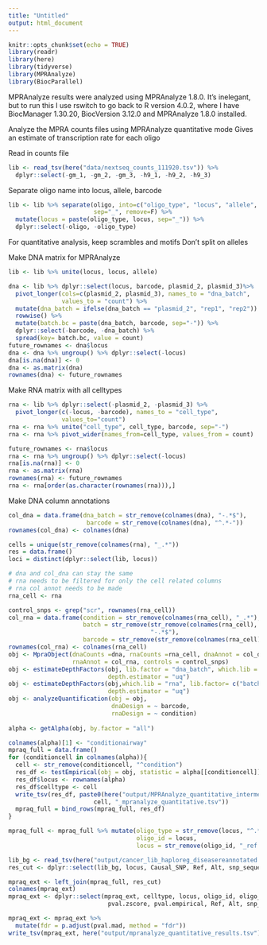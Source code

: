 ```yaml
---
title: "Untitled"
output: html_document
---
```


```r
knitr::opts_chunk$set(echo = TRUE)
library(readr)
library(here)
library(tidyverse)
library(MPRAnalyze)
library(BiocParallel)
```


MPRAnalyze results were analyzed using MPRAnalyze 1.8.0. It's inelegant, but to run this I use rswitch to go back to R version 4.0.2, where I have BiocManager 1.30.20, BiocVersion 3.12.0 and MPRAnalyze 1.8.0 installed. 

Analyze the MPRA counts files using MPRAnalyze quantitative mode
Gives an estimate of transcription rate for each oligo

Read in counts file
```r
lib <- read_tsv(here("data/nextseq_counts_111920.tsv")) %>%
  dplyr::select(-gm_1, -gm_2, -gm_3, -h9_1, -h9_2, -h9_3)

```

Separate oligo name into locus, allele, barcode
```r
lib <- lib %>% separate(oligo, into=c("oligo_type", "locus", "allele", "barcode"), 
                        sep="_", remove=F) %>%
  mutate(locus = paste(oligo_type, locus, sep="_")) %>%
  dplyr::select(-oligo, -oligo_type)
```

For quantitative analysis, keep scrambles and motifs
Don't split on alleles

Make DNA matrix for MPRAnalyze
```r
lib <- lib %>% unite(locus, locus, allele)

dna <- lib %>% dplyr::select(locus, barcode, plasmid_2, plasmid_3)%>%
  pivot_longer(cols=c(plasmid_2, plasmid_3), names_to = "dna_batch", 
               values_to = "count") %>%
  mutate(dna_batch = ifelse(dna_batch == "plasmid_2", "rep1", "rep2")) %>% 
  rowwise() %>%
  mutate(batch.bc = paste(dna_batch, barcode, sep="-")) %>%
  dplyr::select(-barcode, -dna_batch) %>%
  spread(key= batch.bc, value = count)
future_rownames <- dna$locus
dna <- dna %>% ungroup() %>% dplyr::select(-locus)
dna[is.na(dna)] <- 0
dna <- as.matrix(dna)
rownames(dna) <- future_rownames

```

Make RNA matrix with all celltypes
```r
rna <- lib %>% dplyr::select(-plasmid_2, -plasmid_3) %>%
  pivot_longer(c(-locus, -barcode), names_to = "cell_type",
               values_to="count")
rna <- rna %>% unite("cell_type", cell_type, barcode, sep="-")
rna <- rna %>% pivot_wider(names_from=cell_type, values_from = count)

future_rownames <- rna$locus
rna <- rna %>% ungroup() %>% dplyr::select(-locus)
rna[is.na(rna)] <- 0
rna <- as.matrix(rna)
rownames(rna) <- future_rownames
rna <- rna[order(as.character(rownames(rna))),]

```

Make DNA column annotations
```r
col_dna = data.frame(dna_batch = str_remove(colnames(dna), "-.*$"),
                      barcode = str_remove(colnames(dna), "^.*-"))
rownames(col_dna) <- colnames(dna)
```

```r
cells = unique(str_remove(colnames(rna), "_.*"))
res = data.frame()
loci = distinct(dplyr::select(lib, locus))

# dna and col_dna can stay the same
# rna needs to be filtered for only the cell related columns
# rna col annot needs to be made
rna_cell <- rna

control_snps <- grep("scr", rownames(rna_cell))
col_rna = data.frame(condition = str_remove(colnames(rna_cell), "_.*"),
                     batch = str_remove(str_remove(colnames(rna_cell), "^.*_"),
                                        "-.*$"),
                     barcode = str_remove(str_remove(colnames(rna_cell), "-ref$|-alt$"), ".*-"))
rownames(col_rna) <- colnames(rna_cell)
obj <- MpraObject(dnaCounts =dna, rnaCounts =rna_cell, dnaAnnot = col_dna, 
                  rnaAnnot = col_rna, controls = control_snps)
obj <- estimateDepthFactors(obj, lib.factor = "dna_batch", which.lib = "dna", 
                            depth.estimator = "uq")
obj <- estimateDepthFactors(obj,which.lib = "rna", lib.factor= c("batch","condition"),
                            depth.estimator = "uq")
obj <- analyzeQuantification(obj = obj, 
                             dnaDesign = ~ barcode, 
                             rnaDesign = ~ condition)
  
alpha <- getAlpha(obj, by.factor = "all")

colnames(alpha)[1] <- "conditionairway"
mpraq_full = data.frame()
for (conditioncell in colnames(alpha)){
  cell <- str_remove(conditioncell, "^condition")
  res_df <- testEmpirical(obj = obj, statistic = alpha[[conditioncell]])
  res_df$locus <- rownames(alpha)
  res_df$celltype <- cell
  write_tsv(res_df, paste0(here("output/MPRAnalyze_quantitative_intermediates/"),
                        cell, "_mpranalyze_quantitative.tsv"))
  mpraq_full = bind_rows(mpraq_full, res_df)
}

```

```r
mpraq_full <- mpraq_full %>% mutate(oligo_type = str_remove(locus, "^.*_"),
                                    oligo_id = locus,
                                    locus = str_remove(oligo_id, "_ref|_alt"))

lib_bg <- read_tsv(here("output/cancer_lib_haploreg_diseasereannotated.tsv"))
res_cut <- dplyr::select(lib_bg, locus, Causal_SNP, Ref, Alt, snp_sequence) %>% distinct()

mpraq_ext <- left_join(mpraq_full, res_cut)
colnames(mpraq_ext)
mpraq_ext <- dplyr::select(mpraq_ext, celltype, locus, oligo_id, oligo_type, Causal_SNP,  statistic, control, zscore, mad.score, pval.mad,
                            pval.zscore, pval.empirical, Ref, Alt, snp_sequence)

mpraq_ext <- mpraq_ext %>% 
  mutate(fdr = p.adjust(pval.mad, method = "fdr"))
write_tsv(mpraq_ext, here("output/mpranalyze_quantitative_results.tsv"))

```



